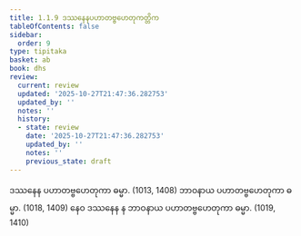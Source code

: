 ```yaml
---
title: 1.1.9 ဒဿနေနပဟာတဗ္ဗဟေတုကတ္တိက
tableOfContents: false
sidebar:
  order: 9
type: tipitaka
basket: ab
book: dhs
review:
  current: review
  updated: '2025-10-27T21:47:36.282753'
  updated_by: ''
  notes: ''
  history:
  - state: review
    date: '2025-10-27T21:47:36.282753'
    updated_by: ''
    notes: ''
    previous_state: draft
---
```



<ReviewStatus review={frontmatter.review} showDetails={true} />

<HypothesisAnnotation frontmatter={frontmatter} />

<DynamicBreadcrumb />

<Division number="9" book="dhs" e="ch" v="29" p="2">

<Paragraph number="26" book="dhs">
ဒဿနေန ပဟာတဗ္ဗဟေတုကာ ဓမ္မာ. (<Emphasis>1013, 1408</Emphasis>)
</Paragraph>

<Paragraph number="27" book="dhs">
ဘာဝနာယ ပဟာတဗ္ဗဟေတုကာ ဓမ္မာ. (<Emphasis>1018, 1409</Emphasis>)
</Paragraph>

<Paragraph number="28" book="dhs">
နေဝ ဒဿနေန န ဘာဝနာယ ပဟာတဗ္ဗဟေတုကာ ဓမ္မာ. (<Emphasis>1019, 1410</Emphasis>)
</Paragraph>
</Division>